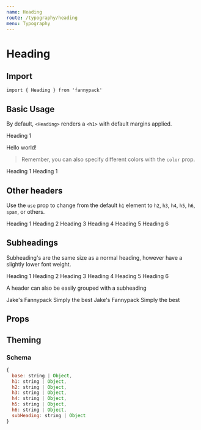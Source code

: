 ```yaml
---
name: Heading
route: /typography/heading
menu: Typography
---
```



# Heading

## Import

`import { Heading } from 'fannypack'`

## Basic Usage

By default, `<Heading>` renders a `<h1>` with default margins applied.

<Playground>
  <Heading>Heading 1</Heading>
  <p>Hello world!</p>
</Playground>

> Remember, you can also specify different colors with the `color` prop.

<Playground>
  <Heading color="success">Heading 1</Heading>
  <Heading color="danger">Heading 1</Heading>
</Playground>

## Other headers

Use the `use` prop to change from the default `h1` element to `h2`, `h3`, `h4`, `h5`, `h6`, `span`, or others.

<Playground>
  <Heading>Heading 1</Heading>
  <Heading use="h2">Heading 2</Heading>
  <Heading use="h3">Heading 3</Heading>
  <Heading use="h4">Heading 4</Heading>
  <Heading use="h5">Heading 5</Heading>
  <Heading use="h6">Heading 6</Heading>
</Playground>

## Subheadings

Subheading's are the same size as a normal heading, however have a slightly lower font weight.

<Playground>
  <Heading isSubHeading>Heading 1</Heading>
  <Heading use="h2" isSubHeading>Heading 2</Heading>
  <Heading use="h3" isSubHeading>Heading 3</Heading>
  <Heading use="h4" isSubHeading>Heading 4</Heading>
  <Heading use="h5" isSubHeading>Heading 5</Heading>
  <Heading use="h6" isSubHeading>Heading 6</Heading>
</Playground>

A header can also be easily grouped with a subheading

<Playground>
  <Heading>Jake's Fannypack</Heading>
  <Heading use="h3" isSubHeading>Simply the best</Heading>
  <Heading use="h3">Jake's Fannypack</Heading>
  <Heading use="h5" isSubHeading>Simply the best</Heading>
</Playground>

## Props

<PropsTable of={Heading} />

## Theming

### Schema

```jsx
{
  base: string | Object,
  h1: string | Object,
  h2: string | Object,
  h3: string | Object,
  h4: string | Object,
  h5: string | Object,
  h6: string | Object,
  subHeading: string | Object
}
```
